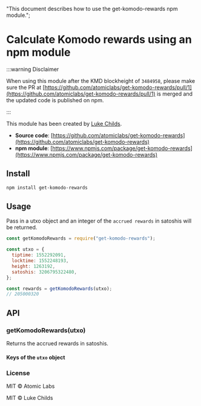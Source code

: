   "This document describes how to use the get-komodo-rewards npm module.";

# Calculate Komodo rewards using an npm module

:::warning Disclaimer

When using this module after the KMD blockheight of `3484958`, please make sure the PR at [https://github.com/atomiclabs/get-komodo-rewards/pull/1](https://github.com/atomiclabs/get-komodo-rewards/pull/1) is merged and the updated code is published on npm.

:::

This module has been created by [Luke Childs](https://github.com/lukechilds).

*   **Source code**: [https://github.com/atomiclabs/get-komodo-rewards](https://github.com/atomiclabs/get-komodo-rewards)
*   **npm module**: [https://www.npmjs.com/package/get-komodo-rewards](https://www.npmjs.com/package/get-komodo-rewards)

## Install

```bash
npm install get-komodo-rewards
```

## Usage

Pass in a utxo object and an integer of the `accrued rewards` in satoshis will be returned.

```js
const getKomodoRewards = require("get-komodo-rewards");

const utxo = {
  tiptime: 1552292091,
  locktime: 1552248193,
  height: 1263192,
  satoshis: 3206795322480,
};

const rewards = getKomodoRewards(utxo);
// 205000320
```

## API

### getKomodoRewards(utxo)

Returns the accrued rewards in satoshis.

#### Keys of the `utxo` object

### License

MIT © Atomic Labs

MIT © Luke Childs
